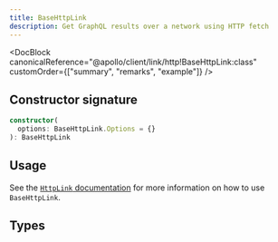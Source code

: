 ```yaml
---
title: BaseHttpLink
description: Get GraphQL results over a network using HTTP fetch
---
```


<DocBlock
  canonicalReference="@apollo/client/link/http!BaseHttpLink:class"
  customOrder={["summary", "remarks", "example"]}
/>

## Constructor signature

```ts
constructor(
  options: BaseHttpLink.Options = {}
): BaseHttpLink
```

## Usage

See the [`HttpLink` documentation](./apollo-link-http) for more information on
how to use `BaseHttpLink`.

## Types

<InterfaceDetails
  canonicalReference="@apollo/client/link/http!BaseHttpLink.ContextOptions:interface"
  headingLevel={3}
  displayName="BaseHttpLink.ContextOptions"
/>

<InterfaceDetails
  canonicalReference="@apollo/client/link/http!BaseHttpLink.HttpOptions:interface"
  headingLevel={3}
  displayName="BaseHttpLink.HttpOptions"
/>

<InterfaceDetails
  canonicalReference="@apollo/client/link/http!BaseHttpLink.Options:interface"
  headingLevel={3}
  displayName="BaseHttpLink.Options"
/>
